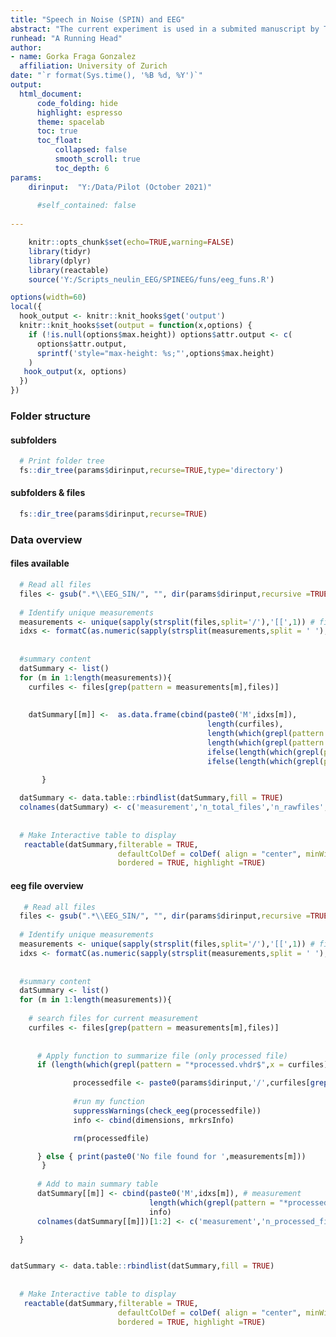 ```yaml
---
title: "Speech in Noise (SPIN) and EEG" 
abstract: "The current experiment is used in a submited manuscript by Thomas Houweling (under review). It is set to examine associations between EEG activity and speech in noise recognition. Task requires hearing a digit name embbeded in different levels of noise and pressing the corresponding digit in a pad (digits are 1:6,8:9). <br><br> Data from N = 25 adults (after 7 subjects discarded;initial sample mean age 23.5, SD=3.9 years; 29 female)  <br><br>  Performance measures per trial are accuracy (correct/incorrect) and clarity rating (1-9 subjective scale). SNR of presentation are calibrated per individual in a pretest,  defining 3 SNR levels: SRT50 (50% correctness in calibration test), SRT-1.5db (noisier), SRT+1.5db (less noisy). <br><br> Prestimulus alpha power (8.5-12Hz) in noisy trials was higher for correct than for incorrect trials, and for those rated as clearer vs less clear. Linear mixed effect logistic regression model: accuracy ~ α power * SNR + (1|subject:digit) using source-reconstructed power found significant prediction in a left posterior temporal area in -300  to -50 ms. Interaction with stimuli difficulty: positive influence of alpha for recognizing clearer targets, but negative influence for the less clear targets." 
runhead: "A Running Head"
author:
- name: Gorka Fraga Gonzalez
  affiliation: University of Zurich
date: "`r format(Sys.time(), '%B %d, %Y')`"
output: 
  html_document:
      code_folding: hide
      highlight: espresso
      theme: spacelab
      toc: true
      toc_float:
          collapsed: false
          smooth_scroll: true
          toc_depth: 6
params:
    dirinput:  "Y:/Data/Pilot (October 2021)"
        
      #self_contained: false
      
---
```


```r
    knitr::opts_chunk$set(echo=TRUE,warning=FALSE)
    library(tidyr)
    library(dplyr)
    library(reactable)
    source('Y:/Scripts_neulin_EEG/SPINEEG/funs/eeg_funs.R')

```

```r
options(width=60)
local({
  hook_output <- knitr::knit_hooks$get('output')
  knitr::knit_hooks$set(output = function(x,options) {
    if (!is.null(options$max.height)) options$attr.output <- c(
      options$attr.output,
      sprintf('style="max-height: %s;"',options$max.height)
    )
   hook_output(x, options)    
  })
})

```

### Folder structure {.tabset}
#### subfolders
```r
  
  # Print folder tree    
  fs::dir_tree(params$dirinput,recurse=TRUE,type='directory')

```
#### subfolders & files
```r
  fs::dir_tree(params$dirinput,recurse=TRUE)
```

### {-}

### Data overview {.tabset} 
#### files available

```r
  # Read all files
  files <- gsub(".*\\EEG_SIN/", "", dir(params$dirinput,recursive =TRUE))  # trimmed list of subdirectories and files from main data directory 
  
  # Identify unique measurements
  measurements <- unique(sapply(strsplit(files,split='/'),'[[',1)) # first directory should indicate measurement
  idxs <- formatC(as.numeric(sapply(strsplit(measurements,split = ' '),'[[',2)),  width = 2, format = "d", flag = "0")
  
  
  #summary content 
  datSummary <- list()
  for (m in 1:length(measurements)){
    curfiles <- files[grep(pattern = measurements[m],files)]  
    
    
    datSummary[[m]] <-  as.data.frame(cbind(paste0('M',idxs[m]),
                                            length(curfiles), 
                                            length(which(grepl(pattern = "*raw.*.eeg",x = curfiles))),
                                            length(which(grepl(pattern = "*processed.*.eeg*",x = curfiles))),
                                            ifelse(length(which(grepl(pattern = "*.wav$",x = curfiles)))>0,'yes','no'),
                                            ifelse(length(which(grepl(pattern = "Readme*",x = curfiles)))>0,'yes','no')))
                      
       }

  datSummary <- data.table::rbindlist(datSummary,fill = TRUE)
  colnames(datSummary) <- c('measurement','n_total_files','n_rawfiles','n_procecssedfiles','contains_wav','contains_readme')
  
  
  # Make Interactive table to display
   reactable(datSummary,filterable = TRUE,   
                        defaultColDef = colDef( align = "center", minWidth = 70,headerStyle = list(background = "#f7f7f8")),  
                        bordered = TRUE, highlight =TRUE)
```

#### eeg file overview
```r
  
  
   # Read all files
  files <- gsub(".*\\EEG_SIN/", "", dir(params$dirinput,recursive =TRUE))  # trimmed list of subdirectories and files from main data directory 
  
  # Identify unique measurements
  measurements <- unique(sapply(strsplit(files,split='/'),'[[',1)) # first directory should indicate measurement
  idxs <- formatC(as.numeric(sapply(strsplit(measurements,split = ' '),'[[',2)),  width = 2, format = "d", flag = "0")
  
  
  #summary content 
  datSummary <- list()
  for (m in 1:length(measurements)){
    
    # search files for current measurement
    curfiles <- files[grep(pattern = measurements[m],files)]  
    
    
      # Apply function to summarize file (only processed file)
      if (length(which(grepl(pattern = "*processed.vhdr$",x = curfiles)))==1) {

              processedfile <- paste0(params$dirinput,'/',curfiles[grep(curfiles,pattern='*processed.vhdr')]) 
            
              #run my function
              suppressWarnings(check_eeg(processedfile))
              info <- cbind(dimensions, mrkrsInfo)

              rm(processedfile)

      } else { print(paste0('No file found for ',measurements[m]))
       }
           
      # Add to main summary table            
      datSummary[[m]] <- cbind(paste0('M',idxs[m]), # measurement 
                               length(which(grepl(pattern = "*processed.*.eeg*",x = curfiles))), #count processed files
                               info)
      colnames(datSummary[[m]])[1:2] <- c('measurement','n_processed_files')

  }


datSummary <- data.table::rbindlist(datSummary,fill = TRUE)
  
  
  # Make Interactive table to display
   reactable(datSummary,filterable = TRUE,   
                        defaultColDef = colDef( align = "center", minWidth = 70,headerStyle = list(background = "#f7f7f8")),  
                        bordered = TRUE, highlight =TRUE)
```